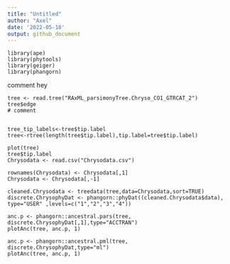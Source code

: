 ```yaml
---
title: "Untitled"
author: "Axel"
date: '2022-05-18'
output: github_document
---
```


```{}
library(ape)
library(phytools)
library(geiger)
library(phangorn)
```

comment hey

```{}
tree <- read.tree("RAxML_parsimonyTree.Chryso_CO1_GTRCAT_2")
tree$edge
# comment 


tree_tip_labels<-tree$tip.label
tree<-rtree(length(tree$tip.label),tip.label=tree$tip.label)

plot(tree)
tree$tip.label
Chrysodata <- read.csv("Chrysodata.csv")

rownames(Chrysodata) <- Chrysodata[,1]
Chrysodata <- Chrysodata[,-1]

cleaned.Chrysodata <- treedata(tree,data=Chrysodata,sort=TRUE)
discrete.ChrysophyDat <- phangorn::phyDat((cleaned.Chrysodata$data), type="USER" ,levels=c("1","2","3","4"))

anc.p <- phangorn::ancestral.pars(tree, discrete.ChrysophyDat[,1],type="ACCTRAN")
plotAnc(tree, anc.p, 1)

anc.p <- phangorn::ancestral.pml(tree, discrete.ChrysophyDat,type="ml")
plotAnc(tree, anc.p, 1)
```

